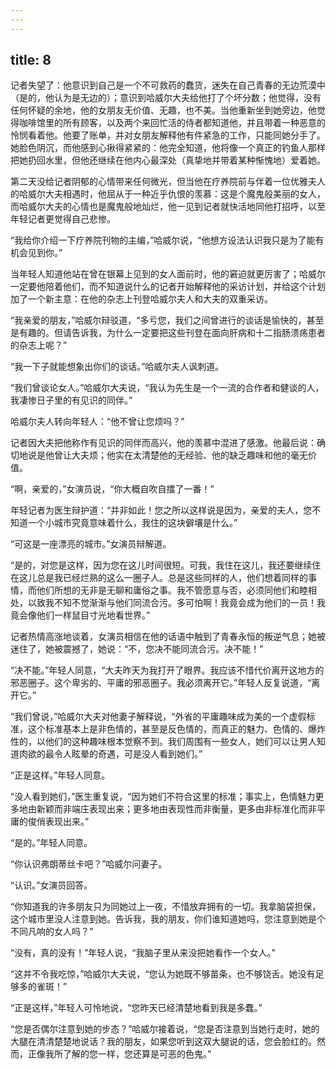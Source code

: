 ```yaml
---
---
---
```

title: 8
---



记者失望了：他意识到自己是一个不可救药的蠢货，迷失在自己青春的无边荒漠中（是的，他认为是无边的）；意识到哈威尔大夫给他打了个坏分数；他觉得，没有任何怀疑的余地，他的女朋友无价值、无趣，也不美。当他重新坐到她旁边，他觉得咖啡馆里的所有顾客，以及两个来回忙活的侍者都知道他，并且带着一种恶意的怜悯看着他。他要了账单，并对女朋友解释他有件紧急的工作，只能同她分手了。她脸色阴沉，而他感到心揪得紧紧的：他完全知道，他将像一个真正的钓鱼人那样把她扔回水里，但他还继续在他内心最深处（真挚地并带着某种惭愧地）爱着她。

第二天没给记者阴郁的心情带来任何微光，但当他在疗养院前与伴着一位优雅夫人的哈威尔大夫相遇时，他屈从于一种近乎仇恨的羡慕：这是个魔鬼般美丽的女人，而哈威尔大夫的心情也是魔鬼般地灿烂，他一见到记者就快活地同他打招呼，以至年轻记者更觉得自己悲惨。

“我给你介绍一下疗养院刊物的主编，”哈威尔说，“他想方设法认识我只是为了能有机会见到你。”

当年轻人知道他站在曾在银幕上见到的女人面前时，他的窘迫就更厉害了；哈威尔一定要他陪着他们，而不知道说什么的记者开始解释他的采访计划，并给这个计划加了一个新主意：在他的杂志上刊登哈威尔夫人和大夫的双重采访。

“我亲爱的朋友，”哈威尔辩驳道，“多亏您，我们之间曾进行的谈话是愉快的，甚至是有趣的。但请告诉我，为什么一定要把这些刊登在面向肝病和十二指肠溃疡患者的杂志上呢？”

“我一下子就能想象出你们的谈话。”哈威尔夫人讽刺道。

“我们曾谈论女人。”哈威尔大夫说，“我认为先生是一个一流的合作者和健谈的人，我凄惨日子里的有见识的同伴。”

哈威尔夫人转向年轻人：“他不曾让您烦吗？”

记者因大夫把他称作有见识的同伴而高兴，他的羡慕中混进了感激。他最后说：确切地说是他曾让大夫烦；他实在太清楚他的无经验、他的缺乏趣味和他的毫无价值。

“啊，亲爱的，”女演员说，“你大概自吹自擂了一番！”

年轻记者为医生辩护道：“并非如此！您之所以这样说是因为，亲爱的夫人，您不知道一个小城市究竟意味着什么，我住的这块僻壤是什么。”

“可这是一座漂亮的城市。”女演员辩解道。

“是的，对您是这样，因为您在这儿时间很短。可我，我住在这儿，我还要继续住在这儿总是我已经烂熟的这么一圈子人。总是这些同样的人，他们想着同样的事情，而他们所想的无非是无聊和庸俗之事。我不管愿意与否，必须同他们和睦相处，以致我不知不觉渐渐与他们同流合污。多可怕啊！我竟会成为他们的一员！我竟会像他们一样鼠目寸光地看世界。”

记者热情高涨地谈着，女演员相信在他的话语中触到了青春永恒的叛逆气息；她被迷住了，她被震撼了，她说：“不，您决不能同流合污。决不能！”

“决不能。”年轻人同意，“大夫昨天为我打开了眼界。我应该不惜代价离开这地方的邪恶圈子。这个卑劣的、平庸的邪恶圈子。我必须离开它。”年轻人反复说道，“离开它。”

“我们曾说，”哈威尔大夫对他妻子解释说，“外省的平庸趣味成为美的一个虚假标准，这个标准基本上是非色情的，甚至是反色情的，而真正的魅力、色情的、爆炸性的，以他们的这种趣味根本觉察不到。我们周围有一些女人，她们可以让男人知道肉欲的最令人眩晕的奇遇，可是没人看到她们。”

“正是这样。”年轻人同意。

“没人看到她们，”医生重复说，“因为她们不符合这里的标准；事实上，色情魅力更多地由新颖而非端庄表现出来；更多地由表现性而非衡量，更多由非标准化而非平庸的俊俏表现出来。”

“是的。”年轻人同意。

“你认识弗朗蒂丝卡吧？”哈威尔问妻子。

“认识。”女演员回答。

“你知道我的许多朋友只为同她过上一夜，不惜放弃拥有的一切。我拿脑袋担保，这个城市里没人注意到她。告诉我，我的朋友，你们谁知道她吗，您注意到她是个不同凡响的女人吗？”

“没有，真的没有！”年轻人说，“我脑子里从来没把她看作一个女人。”

“这并不令我吃惊，”哈威尔大夫说，“您认为她既不够苗条，也不够饶舌。她没有足够多的雀斑！”

“正是这样，”年轻人可怜地说，“您昨天已经清楚地看到我是多蠢。”

“您是否偶尔注意到她的步态？”哈威尔接着说，“您是否注意到当她行走时，她的大腿在清清楚楚地说话？我的朋友，如果您听到这双大腿说的话，您会脸红的。然而，正像我所了解的您一样，您还算是可恶的色鬼。”